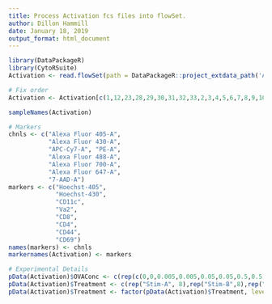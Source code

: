 ```yaml
---
title: Process Activation fcs files into flowSet.
author: Dillon Hammill
date: January 18, 2019
output_format: html_document
---
```

```r
library(DataPackageR)
library(CytoRSuite)
Activation <- read.flowSet(path = DataPackageR::project_extdata_path('Activation'))

# Fix order
Activation <- Activation[c(1,12,23,28,29,30,31,32,33,2,3,4,5,6,7,8,9,10,11,13,14,15,16,17,18,19,20,21,22,24,25,26,27)]

sampleNames(Activation)

# Markers
chnls <- c("Alexa Fluor 405-A", 
           "Alexa Fluor 430-A", 
           "APC-Cy7-A", "PE-A", 
           "Alexa Fluor 488-A", 
           "Alexa Fluor 700-A", 
           "Alexa Fluor 647-A", 
           "7-AAD-A")
markers <- c("Hoechst-405", 
             "Hoechst-430", 
             "CD11c", 
             "Va2", 
             "CD8", 
             "CD4", 
             "CD44", 
             "CD69")
names(markers) <- chnls
markernames(Activation) <- markers

# Experimental Details
pData(Activation)$OVAConc <- c(rep(c(0,0,0.005,0.005,0.05,0.05,0.5,0.5),4),NA)
pData(Activation)$Treatment <- c(rep("Stim-A", 8),rep("Stim-B",8),rep("Stim-C",8),rep("Stim-D",8),NA)
pData(Activation)$Treatment <- factor(pData(Activation)$Treatment, levels = c("Stim-A","Stim-B","Stim-C","Stim-D",NA))
```
